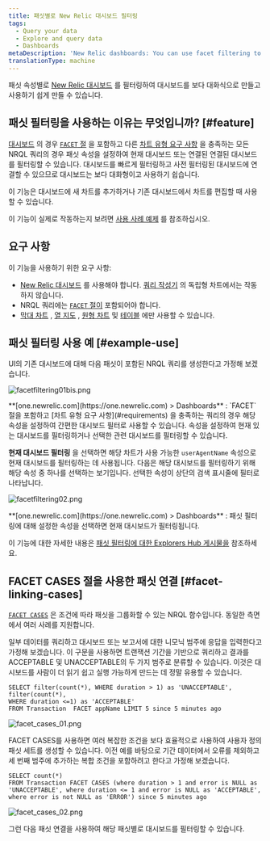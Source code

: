 ```yaml
---
title: 패싯별로 New Relic 대시보드 필터링
tags:
  - Query your data
  - Explore and query data
  - Dashboards
metaDescription: 'New Relic dashboards: You can use facet filtering to filter dashboards by specific attributes.'
translationType: machine
---
```






패싯 속성별로 [New Relic 대시보드](/docs/dashboards/new-relic-one-dashboards/get-started/introduction-new-relic-one-dashboards) 를 필터링하여 대시보드를 보다 대화식으로 만들고 사용하기 쉽게 만들 수 있습니다.

## 패싯 필터링을 사용하는 이유는 무엇입니까? [#feature]

[대시보드](/docs/dashboards/new-relic-one-dashboards/get-started/introduction-new-relic-one-dashboards) 의 경우 [`FACET` 절](/docs/query-data/nrql-new-relic-query-language/getting-started/nrql-syntax-components-functions#sel-facet) 을 포함하고 다른 [차트 유형 요구 사항](#requirements) 을 충족하는 모든 NRQL 쿼리의 경우 패싯 속성을 설정하여 현재 대시보드 또는 연결된 연결된 대시보드를 필터링할 수 있습니다. 대시보드를 빠르게 필터링하고 사전 필터링된 대시보드에 연결할 수 있으므로 대시보드는 보다 대화형이고 사용하기 쉽습니다.

이 기능은 대시보드에 새 차트를 추가하거나 기존 대시보드에서 차트를 편집할 때 사용할 수 있습니다.

이 기능이 실제로 작동하는지 보려면 [사용 사례 예제](#example-use) 를 참조하십시오.

## 요구 사항

이 기능을 사용하기 위한 요구 사항:

* [New Relic 대시보드](/docs/dashboards/new-relic-one-dashboards/get-started/introduction-new-relic-one-dashboards) 를 사용해야 합니다. [쿼리 작성기](/docs/chart-builder/use-chart-builder/get-started/introduction-chart-builder) 의 독립형 차트에서는 작동하지 않습니다.
* NRQL 쿼리에는 [`FACET` 절이](/docs/query-data/nrql-new-relic-query-language/getting-started/nrql-syntax-components-functions#sel-facet) 포함되어야 합니다.
* [막대 차트](/docs/insights/use-insights-ui/manage-dashboards/chart-types#widget-barchart) , [열 지도](/docs/insights/use-insights-ui/manage-dashboards/chart-types#widget-heatmap) , [원형 차트](/docs/insights/use-insights-ui/manage-dashboards/chart-types#widget-piechart) 및 [테이블](/docs/insights/use-insights-ui/manage-dashboards/chart-types#widget-table) 에만 사용할 수 있습니다.

## 패싯 필터링 사용 예 [#example-use]

UI의 기존 대시보드에 대해 다음 패싯이 포함된 NRQL 쿼리를 생성한다고 가정해 보겠습니다.

<img
  title="facetfiltering01bis.png"
  alt="facetfiltering01bis.png"
  src={facetfiltering01Bis}
/>

<figcaption>
  **[one.newrelic.com](https://one.newrelic.com) > Dashboards** : `FACET` 절을 포함하고 [차트 유형 요구 사항](#requirements) 을 충족하는 쿼리의 경우 해당 속성을 설정하여 간편한 대시보드 필터로 사용할 수 있습니다. 속성을 설정하여 현재 있는 대시보드를 필터링하거나 선택한 관련 대시보드를 필터링할 수 있습니다.
</figcaption>

**현재 대시보드 필터링** 을 선택하면 해당 차트가 사용 가능한 `userAgentName` 속성으로 현재 대시보드를 필터링하는 데 사용됩니다. 다음은 해당 대시보드를 필터링하기 위해 해당 속성 중 하나를 선택하는 보기입니다. 선택한 속성이 상단의 검색 표시줄에 필터로 나타납니다.

<img
  title="facetfiltering02.png"
  alt="facetfiltering02.png"
  src={facetfiltering02}
/>

<figcaption>
  **[one.newrelic.com](https://one.newrelic.com) > Dashboards** : 패싯 필터링에 대해 설정한 속성을 선택하면 현재 대시보드가 필터링됩니다.
</figcaption>

이 기능에 대한 자세한 내용은 [패싯 필터링에 대한 Explorers Hub 게시물을](https://discuss.newrelic.com/t/facet-linking-in-new-relic-one-now-you-can-use-facets-to-filter-your-new-relic-one-dashboards/82289) 참조하세요.

## FACET CASES 절을 사용한 패싯 연결 [#facet-linking-cases]

[`FACET CASES`](/docs/query-your-data/nrql-new-relic-query-language/get-started/nrql-syntax-clauses-functions#sel-facet-cases) 은 조건에 따라 패싯을 그룹화할 수 있는 NRQL 함수입니다. 동일한 측면에서 여러 사례를 지원합니다.

일부 데이터를 쿼리하고 대시보드 또는 보고서에 대한 니모닉 범주에 응답을 입력한다고 가정해 보겠습니다. 이 구문을 사용하면 트랜잭션 기간을 기반으로 쿼리하고 결과를 ACCEPTABLE 및 UNACCEPTABLE의 두 가지 범주로 분류할 수 있습니다. 이것은 대시보드를 사람이 더 읽기 쉽고 실행 가능하게 만드는 데 정말 유용할 수 있습니다.

```
SELECT filter(count(*), WHERE duration > 1) as 'UNACCEPTABLE', filter(count(*), 
WHERE duration <=1) as 'ACCEPTABLE' 
FROM Transaction  FACET appName LIMIT 5 since 5 minutes ago
```

<img
  title="facet_cases_01.png"
  alt="facet_cases_01.png"
  src={facetCases01}
/>

FACET CASES를 사용하면 여러 복잡한 조건을 보다 효율적으로 사용하여 사용자 정의 패싯 세트를 생성할 수 있습니다. 이전 예를 바탕으로 기간 데이터에서 오류를 제외하고 세 번째 범주에 추가하는 복합 조건을 포함하려고 한다고 가정해 보겠습니다.

```
SELECT count(*)
FROM Transaction FACET CASES (where duration > 1 and error is NULL as 'UNACCEPTABLE', where duration <= 1 and error is NULL as 'ACCEPTABLE', where error is not NULL as 'ERROR') since 5 minutes ago
```

<img
  title="facet_cases_02.png"
  alt="facet_cases_02.png"
  src={facetCases02}
/>

그런 다음 패싯 연결을 사용하여 해당 패싯별로 대시보드를 필터링할 수 있습니다.